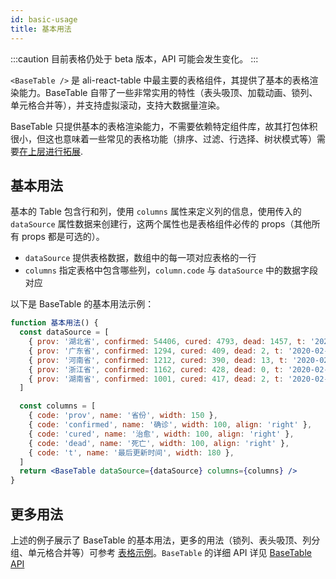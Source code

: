 ```yaml
---
id: basic-usage
title: 基本用法
---
```


:::caution
目前表格仍处于 beta 版本，API 可能会发生变化。
:::

`<BaseTable />` 是 ali-react-table 中最主要的表格组件，其提供了基本的表格渲染能力。BaseTable 自带了一些非常实用的特性（表头吸顶、加载动画、锁列、单元格合并等），并支持虚拟滚动，支持大数据量渲染。

BaseTable 只提供基本的表格渲染能力，不需要依赖特定组件库，故其打包体积很小，但这也意味着一些常见的表格功能（排序、过滤、行选择、树状模式等）需要[在上层进行拓展](../pipeline).

## 基本用法

基本的 Table 包含行和列，使用 `columns` 属性来定义列的信息，使用传入的 `dataSource` 属性数据来创建行，这两个属性也是表格组件必传的 props（其他所有 props 都是可选的）。

- `dataSource` 提供表格数据，数组中的每一项对应表格的一行
- `columns` 指定表格中包含哪些列，`column.code` 与 `dataSource` 中的数据字段对应

以下是 BaseTable 的基本用法示例：

```jsx live open
function 基本用法() {
  const dataSource = [
    { prov: '湖北省', confirmed: 54406, cured: 4793, dead: 1457, t: '2020-02-15 19:52:02' },
    { prov: '广东省', confirmed: 1294, cured: 409, dead: 2, t: '2020-02-15 19:52:02' },
    { prov: '河南省', confirmed: 1212, cured: 390, dead: 13, t: '2020-02-15 19:52:02' },
    { prov: '浙江省', confirmed: 1162, cured: 428, dead: 0, t: '2020-02-15 19:52:02' },
    { prov: '湖南省', confirmed: 1001, cured: 417, dead: 2, t: '2020-02-15 19:52:02' },
  ]

  const columns = [
    { code: 'prov', name: '省份', width: 150 },
    { code: 'confirmed', name: '确诊', width: 100, align: 'right' },
    { code: 'cured', name: '治愈', width: 100, align: 'right' },
    { code: 'dead', name: '死亡', width: 100, align: 'right' },
    { code: 't', name: '最后更新时间', width: 180 },
  ]
  return <BaseTable dataSource={dataSource} columns={columns} />
}
```

## 更多用法

上述的例子展示了 BaseTable 的基本用法，更多的用法（锁列、表头吸顶、列分组、单元格合并等）可参考 [表格示例](examples)。`BaseTable` 的详细 API 详见 [BaseTable API](api)
